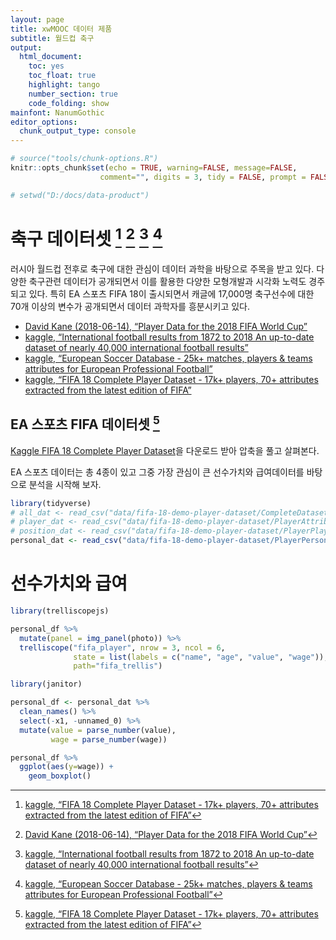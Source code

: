 ```yaml
---
layout: page
title: xwMOOC 데이터 제품
subtitle: 월드컵 축구
output:
  html_document: 
    toc: yes
    toc_float: true
    highlight: tango
    number_section: true
    code_folding: show
mainfont: NanumGothic
editor_options: 
  chunk_output_type: console
---
```

 
``` r
# source("tools/chunk-options.R")
knitr::opts_chunk$set(echo = TRUE, warning=FALSE, message=FALSE,
                    comment="", digits = 3, tidy = FALSE, prompt = FALSE, fig.align = 'center')

# setwd("D:/docs/data-product")


```

# 축구 데이터셋 [^kaggle-fifa-player-performance] [^worldcup-player] [^kaggle-worldcup-match] [^kaggle-player-performance] {#soccer-dataset}


[^worldcup-player]: [David Kane (2018-06-14), "Player Data for the 2018 FIFA World Cup"](https://rviews.rstudio.com/2018/06/14/player-data-for-the-2018-fifa-world-cup/)

[^kaggle-worldcup-match]: [kaggle, "International football results from 1872 to 2018 An up-to-date dataset of nearly 40,000 international football results"](https://www.kaggle.com/martj42/international-football-results-from-1872-to-2017/home)

[^kaggle-player-performance]: [kaggle, "European Soccer Database - 25k+ matches, players & teams attributes for European Professional Football"](https://www.kaggle.com/hugomathien/soccer/home)

[^kaggle-fifa-player-performance]: [kaggle, "FIFA 18 Complete Player Dataset - 17k+ players, 70+ attributes extracted from the latest edition of FIFA"](https://www.kaggle.com/thec03u5/fifa-18-demo-player-dataset/home)

러시아 월드컵 전후로 축구에 대한 관심이 데이터 과학을 바탕으로 주목을 받고 있다. 다양한 축구관련 데이터가 공개되면서 이를 활용한 다양한 모형개발과 시각화 노력도 경주되고 있다. 특히 EA 스포츠 FIFA 18이 출시되면서 캐글에 17,000명 축구선수에 대한 70개 이상의 변수가 공개되면서 데이터 과학자를 흥분시키고 있다. 

- [David Kane (2018-06-14), "Player Data for the 2018 FIFA World Cup"](https://rviews.rstudio.com/2018/06/14/player-data-for-the-2018-fifa-world-cup/)
- [kaggle, "International football results from 1872 to 2018 An up-to-date dataset of nearly 40,000 international football results"](https://www.kaggle.com/martj42/international-football-results-from-1872-to-2017/home)
- [kaggle, "European Soccer Database - 25k+ matches, players & teams attributes for European Professional Football"](https://www.kaggle.com/hugomathien/soccer/home)
- [kaggle, "FIFA 18 Complete Player Dataset - 17k+ players, 70+ attributes extracted from the latest edition of FIFA"](https://www.kaggle.com/thec03u5/fifa-18-demo-player-dataset/home)

## EA 스포츠 FIFA 데이터셋 [^kaggle-fifa-player-performance] {#ea-sports-fifa-dataset}

[Kaggle FIFA 18 Complete Player Dataset](https://www.kaggle.com/thec03u5/fifa-18-demo-player-dataset)을 다운로드 받아 압축을 풀고 살펴본다.

EA 스포츠 데이터는 총 4종이 있고 그중 가장 관심이 큰 선수가치와 급여데이터를 바탕으로 분석을 시작해 보자.

```r
library(tidyverse)
# all_dat <- read_csv("data/fifa-18-demo-player-dataset/CompleteDataset.csv")
# player_dat <- read_csv("data/fifa-18-demo-player-dataset/PlayerAttributeData.csv")
# position_dat <- read_csv("data/fifa-18-demo-player-dataset/PlayerPlayingPositionData.csv")
personal_dat <- read_csv("data/fifa-18-demo-player-dataset/PlayerPersonalData.csv")
```

# 선수가치와 급여 {#ea-sports-wage}



```r
library(trelliscopejs)

personal_df %>%
  mutate(panel = img_panel(photo)) %>%
  trelliscope("fifa_player", nrow = 3, ncol = 6,
              state = list(labels = c("name", "age", "value", "wage")),
              path="fifa_trellis")
```



```r
library(janitor)

personal_df <- personal_dat %>% 
  clean_names() %>% 
  select(-x1, -unnamed_0) %>% 
  mutate(value = parse_number(value),
         wage = parse_number(wage))

personal_df %>% 
  ggplot(aes(y=wage)) +
    geom_boxplot()

```



